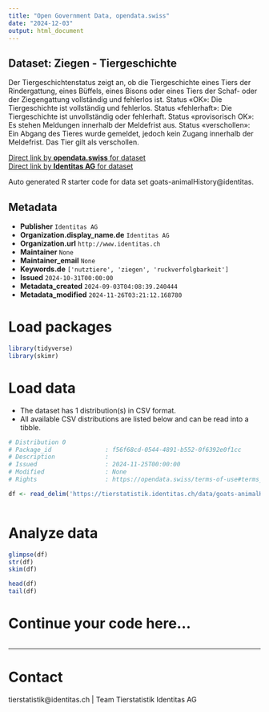 ```yaml
---
title: "Open Government Data, opendata.swiss"
date: "2024-12-03"
output: html_document
---
```


## Dataset: Ziegen - Tiergeschichte

Der Tiergeschichtenstatus zeigt an, ob die Tiergeschichte eines Tiers der Rindergattung, eines Büffels, eines Bisons oder eines Tiers der Schaf- oder der Ziegengattung vollständig und fehlerlos ist. Status «OK»: Die Tiergeschichte ist vollständig und fehlerlos. Status «fehlerhaft»: Die Tiergeschichte ist unvollständig oder fehlerhaft. Status «provisorisch OK»: Es stehen Meldungen innerhalb der Meldefrist aus. Status «verschollen»: Ein Abgang des Tieres wurde gemeldet, jedoch kein Zugang innerhalb der Meldefrist. Das Tier gilt als verschollen.

[Direct link by **opendata.swiss** for dataset](https://opendata.swiss/de/dataset/ziegen-tiergeschichte)<br>
[Direct link by **Identitas AG** for dataset](https://tierstatistik.identitas.ch/)

Auto generated R starter code for data set goats-animalHistory@identitas.

## Metadata

- **Publisher** `Identitas AG`
- **Organization.display_name.de** `Identitas AG`
- **Organization.url** `http://www.identitas.ch`
- **Maintainer** `None`
- **Maintainer_email** `None`
- **Keywords.de** `['nutztiere', 'ziegen', 'ruckverfolgbarkeit']`
- **Issued** `2024-10-31T00:00:00`
- **Metadata_created** `2024-09-03T04:08:39.240444`
- **Metadata_modified** `2024-11-26T03:21:12.168780`


# Load packages

```r

library(tidyverse)
library(skimr)

```

# Load data

-   The dataset has 1 distribution(s) in CSV format.
-   All available CSV distributions are listed below and can be read into a tibble.

```r

# Distribution 0
# Package_id               : f56f68cd-0544-4891-b552-0f6392e0f1cc
# Description              : 
# Issued                   : 2024-11-25T00:00:00
# Modified                 : None
# Rights                   : https://opendata.swiss/terms-of-use#terms_by

df <- read_delim('https://tierstatistik.identitas.ch/data/goats-animalHistory.csv')



```

# Analyze data

```r

glimpse(df)
str(df)
skim(df)

head(df)
tail(df)

```

# Continue your code here...

```r

```

------------------------------------------------------------------------

# Contact

tierstatistik@identitas.ch | Team Tierstatistik Identitas AG
